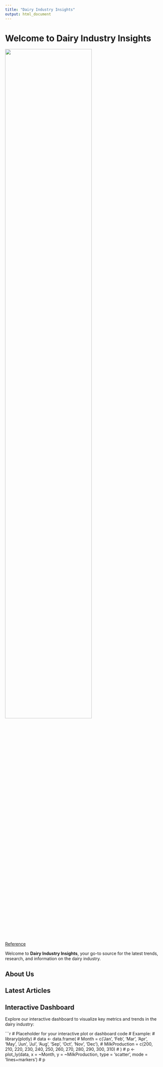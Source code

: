```yaml
---
title: "Dairy Industry Insights"
output: html_document
---
```


# Welcome to Dairy Industry Insights

<img src="images/cow_index.jpg" style="width:75%">   
[Reference](https://theconversation.com/why-some-humans-developed-a-taste-for-milk-and-some-didnt-56084/)

Welcome to **Dairy Industry Insights**, your go-to source for the latest trends, research, and information on the dairy industry. 

## About Us

<!-- Fill in with information about your project or team -->

## Latest Articles

<!-- List some of your articles or insights here -->

## Interactive Dashboard

Explore our interactive dashboard to visualize key metrics and trends in the dairy industry:

```r
# Placeholder for your interactive plot or dashboard code
# Example:
# library(plotly)
# data <- data.frame(
#   Month = c('Jan', 'Feb', 'Mar', 'Apr', 'May', 'Jun', 'Jul', 'Aug', 'Sep', 'Oct', 'Nov', 'Dec'),
#   MilkProduction = c(200, 210, 220, 230, 240, 250, 260, 270, 280, 290, 300, 310)
# )
# p <- plot_ly(data, x = ~Month, y = ~MilkProduction, type = 'scatter', mode = 'lines+markers')
# p
